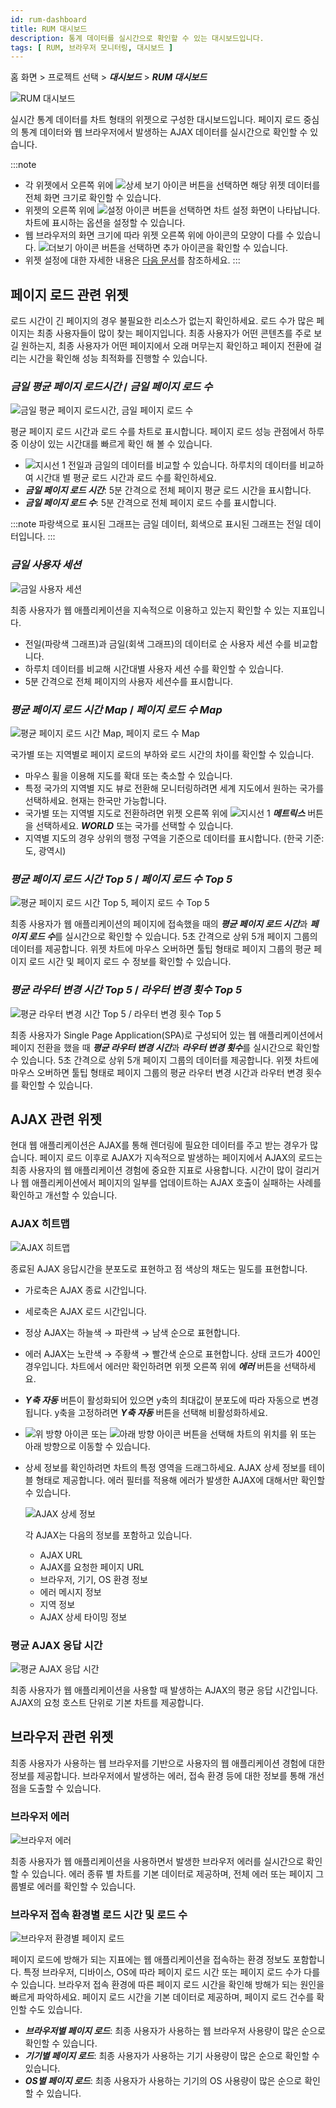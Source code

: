 ```yaml
---
id: rum-dashboard
title: RUM 대시보드
description: 통계 데이터를 실시간으로 확인할 수 있는 대시보드입니다.
tags: [ RUM, 브라우저 모니터링, 대시보드 ]
---
```


홈 화면 > 프로젝트 선택 > ***대시보드*** > ***RUM 대시보드***

![RUM 대시보드](/img/rum-dashboard.png)

실시간 통계 데이터를 차트 형태의 위젯으로 구성한 대시보드입니다. 페이지 로드 중심의 통계 데이터와 웹 브라우저에서 발생하는 AJAX 데이터를 실시간으로 확인할 수 있습니다.

:::note
* 각 위젯에서 오른쪽 위에 ![상세 보기 아이콘](/img/ico-detail-mode.svg) 버튼을 선택하면 해당 위젯 데이터를 전체 화면 크기로 확인할 수 있습니다.
* 위젯의 오른쪽 위에 ![설정 아이콘](/img/ico-setting.svg) 버튼을 선택하면 차트 설정 화면이 나타납니다. 차트에 표시하는 옵션을 설정할 수 있습니다.
* 웹 브라우저의 화면 크기에 따라 위젯 오른쪽 위에 아이콘의 모양이 다를 수 있습니다. ![더보기 아이콘](/img/ico-more.svg) 버튼을 선택하면 추가 아이콘을 확인할 수 있습니다.
* 위젯 설정에 대한 자세한 내용은 [다음 문서](../dashboard/dashboard-widget-setting)를 참조하세요.
:::

## 페이지 로드 관련 위젯

로드 시간이 긴 페이지의 경우 불필요한 리소스가 없는지 확인하세요. 로드 수가 많은 페이지는 최종 사용자들이 많이 찾는 페이지입니다. 최종 사용자가 어떤 콘텐츠를 주로 보길 원하는지, 최종 사용자가 어떤 페이지에서 오래 머무는지 확인하고 페이지 전환에 걸리는 시간을 확인해 성능 최적화를 진행할 수 있습니다.

### ***금일 평균 페이지 로드시간*** / ***금일 페이지 로드 수***

![금일 평균 페이지 로드시간, 금일 페이지 로드 수](/img/rum-pageload.png)

평균 페이지 로드 시간과 로드 수를 차트로 표시합니다. 페이지 로드 성능 관점에서 하루 중 이상이 있는 시간대를 빠르게 확인 해 볼 수 있습니다.

* ![지시선 1](/img/number-01.png) 전일과 금일의 데이터를 비교할 수 있습니다. 하루치의 데이터를 비교하여 시간대 별 평균 로드 시간과 로드 수를 확인하세요.
* ***금일 페이지 로드 시간***: 5분 간격으로 전체 페이지 평균 로드 시간을 표시합니다.
* ***금일 페이지 로드 수***: 5분 간격으로 전체 페이지 로드 수를 표시합니다.

:::note
파랑색으로 표시된 그래프는 금일 데이터, 회색으로 표시된 그래프는 전일 데이터입니다.
:::

### ***금일 사용자 세션***

![금일 사용자 세션](/img/rum-today-usersession.png)

최종 사용자가 웹 애플리케이션을 지속적으로 이용하고 있는지 확인할 수 있는 지표입니다. 

* 전일(파랑색 그래프)과 금일(회색 그래프)의 데이터로 순 사용자 세션 수를 비교합니다. 
* 하루치 데이터를 비교해 시간대별 사용자 세션 수를 확인할 수 있습니다.
* 5분 간격으로 전체 페이지의 사용자 세션수를 표시합니다.

### ***평균 페이지 로드 시간 Map*** / ***페이지 로드 수 Map***

![평균 페이지 로드 시간 Map, 페이지 로드 수 Map](/img/rum-pageload-map.png)

국가별 또는 지역별로 페이지 로드의 부하와 로드 시간의 차이를 확인할 수 있습니다.

* 마우스 휠을 이용해 지도를 확대 또는 축소할 수 있습니다.
* 특정 국가의 지역별 지도 뷰로 전환해 모니터링하려면 세계 지도에서 원하는 국가를 선택하세요. 현재는 한국만 가능합니다.
* 국가별 또는 지역별 지도로 전환하려면 위젯 오른쪽 위에 ![지시선 1](/img/number-01.png) ***메트릭스*** 버튼을 선택하세요. ***WORLD*** 또는 국가를 선택할 수 있습니다.
* 지역별 지도의 경우 상위의 행정 구역을 기준으로 데이터를 표시합니다. (한국 기준: 도, 광역시)

### ***평균 페이지 로드 시간 Top 5*** / ***페이지 로드 수 Top 5***

![평균 페이지 로드 시간 Top 5, 페이지 로드 수 Top 5](/img/rum-avg-pageload.png)

최종 사용자가 웹 애플리케이션의 페이지에 접속했을 때의 ***평균 페이지 로드 시간***과 ***페이지 로드 수***를 실시간으로 확인할 수 있습니다. 5초 간격으로 상위 5개 페이지 그룹의 데이터를 제공합니다. 위젯 차트에 마우스 오버하면 툴팁 형태로 페이지 그룹의 평균 페이지 로드 시간 및 페이지 로드 수 정보를 확인할 수 있습니다.

### ***평균 라우터 변경 시간 Top 5*** / ***라우터 변경 횟수 Top 5***

![평균 라우터 변경 시간 Top 5 / 라우터 변경 횟수 Top 5](/img/rum-router-change.png)

최종 사용자가 Single Page Application(SPA)로 구성되어 있는 웹 애플리케이션에서 페이지 전환을 했을 때 ***평균 라우터 변경 시간***과 ***라우터 변경 횟수***를 실시간으로 확인할 수 있습니다. 5초 간격으로 상위 5개 페이지 그룹의 데이터를 제공합니다. 위젯 차트에 마우스 오버하면 툴팁 형태로 페이지 그룹의 평균 라우터 변경 시간과 라우터 변경 횟수를 확인할 수 있습니다.

## AJAX 관련 위젯

현대 웹 애플리케이션은 AJAX를 통해 렌더링에 필요한 데이터를 주고 받는 경우가 많습니다. 페이지 로드 이후로 AJAX가 지속적으로 발생하는 페이지에서 AJAX의 로드는 최종 사용자의 웹 애플리케이션 경험에 중요한 지표로 사용합니다. 시간이 많이 걸리거나 웹 애플리케이션에서 페이지의 일부를 업데이트하는 AJAX 호출이 실패하는 사례를 확인하고 개선할 수 있습니다.

### AJAX 히트맵

![AJAX 히트맵](/img/rum-ajax-hitmap.png)

종료된 AJAX 응답시간을 분포도로 표현하고 점 색상의 채도는 밀도를 표현합니다. 

* 가로축은 AJAX 종료 시간입니다.

* 세로축은 AJAX 로드 시간입니다.

* 정상 AJAX는 하늘색 → 파란색 → 남색 순으로 표현합니다.

* 에러 AJAX는 노란색 → 주황색 → 빨간색 순으로 표현합니다. 상태 코드가 400인 경우입니다. 차트에서 에러만 확인하려면 위젯 오른쪽 위에 ***에러*** 버튼을 선택하세요.

* ***Y축 자동*** 버튼이 활성화되어 있으면 y축의 최대값이 분포도에 따라 자동으로 변경됩니다. y축을 고정하려면 ***Y축 자동*** 버튼을 선택해 비활성화하세요.

* ![위 방향 아이콘](/img/up-arrow.svg) 또는 ![아래 방향 아이콘](/img/down-arrow.svg) 버튼을 선택해 차트의 위치를 위 또는 아래 방향으로 이동할 수 있습니다.

* 상세 정보를 확인하려면 차트의 특정 영역을 드래그하세요. AJAX 상세 정보를 테이블 형태로 제공합니다. 에러 필터를 적용해 에러가 발생한 AJAX에 대해서만 확인할 수 있습니다.

  ![AJAX 상세 정보](/img/rum-ajax-details.png)

  각 AJAX는 다음의 정보를 포함하고 있습니다.

    - AJAX URL
    - AJAX를 요청한 페이지 URL
    - 브라우저, 기기, OS 환경 정보
    - 에러 메시지 정보
    - 지역 정보
    - AJAX 상세 타이밍 정보

### 평균 AJAX 응답 시간

![평균 AJAX 응답 시간](/img/rum-ajax-avg.png)

최종 사용자가 웹 애플리케이션을 사용할 때 발생하는 AJAX의 평균 응답 시간입니다. AJAX의 요청 호스트 단위로 기본 차트를 제공합니다.

## 브라우저 관련 위젯

최종 사용자가 사용하는 웹 브라우저를 기반으로 사용자의 웹 애플리케이션 경험에 대한 정보를 제공합니다. 브라우저에서 발생하는 에러, 접속 환경 등에 대한 정보를 통해 개선점을 도출할 수 있습니다.

### 브라우저 에러

![브라우저 에러](/img/rum-browser-error.png)

최종 사용자가 웹 애플리케이션을 사용하면서 발생한 브라우저 에러를 실시간으로 확인할 수 있습니다. 에러 종류 별 차트를 기본 데이터로 제공하며, 전체 에러 또는 페이지 그룹별로 에러를 확인할 수 있습니다.

### 브라우저 접속 환경별 로드 시간 및 로드 수

![브라우저 환경별 페이지 로드](/img/rum-browser-pageload.png)

페이지 로드에 방해가 되는 지표에는 웹 애플리케이션을 접속하는 환경 정보도 포함합니다. 특정 브라우저, 디바이스, OS에 따라 페이지 로드 시간 또는 페이지 로드 수가 다를 수 있습니다. 브라우저 접속 환경에 따른 페이지 로드 시간을 확인해 방해가 되는 원인을 빠르게 파악하세요. 페이지 로드 시간을 기본 데이터로 제공하며, 페이지 로드 건수를 확인할 수도 있습니다.

* ***브라우저별 페이지 로드***: 최종 사용자가 사용하는 웹 브라우저 사용량이 많은 순으로 확인할 수 있습니다.
* ***기기별 페이지 로드***: 최종 사용자가 사용하는 기기 사용량이 많은 순으로 확인할 수 있습니다.
* ***OS별 페이지 로드***: 최종 사용자가 사용하는 기기의 OS 사용량이 많은 순으로 확인할 수 있습니다.
